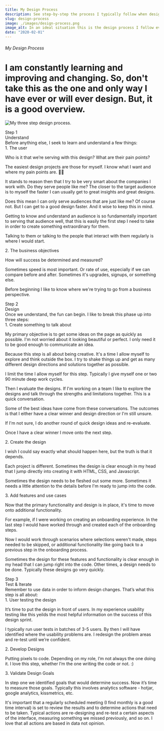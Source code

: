 ```yaml
---
title: My Design Process
description: See step-by-step the process I typically follow when designing.
slug: design-process
image: ./images/design-process.png
image_alt: In an ideal situation this is the design process I follow every time.
date: "2020-02-01"
---
```


<div class="design-article wide-wrapper" style={{ textAlign: "center" }}>
  <h6>My Design Process</h6>
  <h1>
    I am constantly learning and improving and changing. So, don't take this as the one and only way I have ever or will ever design. But, it is a good overview.
  </h1>
</div>

![My three step design process.](./images/design-process-short.png)

<div class="design-step-wrapper">
  <div class="design-step wide-wrapper">
    <div class="design-step--number">Step 1</div>
    <div class="design-step--step">Understand</div>
    <div class="design-step--description">Before anything else, I seek to learn and understand a few things: </div>
    <div class="step-process">
      <div class="step-process--title">1. The user</div>
      <div class="step-process--body">
        <p>Who is it that we’re serving with this design? What are their pain points?</p>
        <p>The easiest design projects are those for myself. I know what I want and where my pain points are. 🤷‍♀️</p>
        <p>It stands to reason then that I try to be very smart about the companies I work with. Do they serve people like me? The closer to the target audience is to myself the faster I can usually get to great insights and great designs.</p>
        <p>Does this mean I can only serve audiences that are just like me? Of course not. But I can get to a good design faster. And it wise to keep this in mind.</p>
        <p>Getting to know and understand an audience is so fundamentally important to serving that audience well, that this is easily the first step I need to take in order to create something extraordinary for them.</p>
        <p>Talking to them or talking to the people that interact with them regularly is where I would start.</p>
      </div>
      <div class="step-process--title">2. The business objectives</div>
      <div class="step-process--body">
        <p>How will success be determined and measured?</p>
        <p>Sometimes speed is most important. Or rate of use, especially if we can compare before and after. Sometimes it's upgrades, signups, or something else.</p>
        <p>Before beginning I like to know where we're trying to go from a business perspective.</p>
      </div>
    </div>
  </div>
</div>

<div class="design-step-wrapper colored">
  <div class="design-step wide-wrapper">
    <div class="design-step--number">Step 2</div>
    <div class="design-step--step">Design</div>
    <div class="design-step--description">Once we understand, the fun can begin. I like to break this phase up into three steps:</div>
    <div class="step-process">
      <div class="step-process--title">1. Create something to talk about</div>
      <div class="step-process--body">
        <p>My primary objective is to get some ideas on the page as quickly as possible. I'm not worried about it looking beautiful or perfect. I only need it to be good enough to communicate an idea.</p>
        <p>Because this step is all about being creative. It's a time I allow myself to explore and think outside the box. I try to shake things up and get as many different design directions and solutions together as possible.</p>
        <p>I limit the time I allow myself for this step. Typically I give myself one or two 90 minute deep work cycles.</p>
        <p>Then I evaluate the designs. If I'm working on a team I like to explore the designs and talk through the strengths and limitations together. This is a quick conversation.</p>
        <p>Some of the best ideas have come from these conversations. The outcomes is that I either have a clear winner and design direction or I'm still unsure.</p>
        <p>If I'm not sure, I do another round of quick design ideas and re-evaluate.</p>
        <p>Once I have a clear winner I move onto the next step.</p>
      </div>
      <div class="step-process--title">2. Create the design</div>
      <div class="step-process--body">
        <p>I wish I could say exactly what should happen here, but the truth is that it depends.</p>
        <p>Each project is different. Sometimes the design is clear enough in my head that I jump directly into creating it with HTML, CSS, and Javascript.</p>
        <p>Sometimes the design needs to be fleshed out some more. Sometimes it needs a little attention to the details before I'm ready to jump into the code.</p>
      </div>
      <div class="step-process--title">3. Add features and use cases</div>
      <div class="step-process--body">
        <p>Now that the primary functionality and design is in place, it's time to move onto additional functionality.</p>
        <p>For example, if I were working on creating an onboarding experience. In the last step I would have worked through and created each of the onboarding steps.</p>
        <p>Now I would work through scenarios where selections weren't made, steps needed to be skipped, or additional functionality like going back to a previous step in the onboarding process.</p>
        <p>Sometimes the design for these features and functionality is clear enough in my head that I can jump right into the code. Other times, a design needs to be done. Typically these designs go very quickly.</p>
      </div>
    </div>
  </div>
</div>

<div class="design-step-wrapper">
  <div class="design-step wide-wrapper">
    <div class="design-step--number">Step 3</div>
    <div class="design-step--step">Test & Iterate</div>
    <div class="design-step--description">Remember to use data in order to inform design changes. That’s what this step is all about:</div>
    <div class="step-process">
      <div class="step-process--title">1. User testing the design </div>
      <div class="step-process--body">
        <p>It’s time to put the design in front of users. In my experience usability testing like this yeilds the most helpful information on the success of this design sprint.</p>
        <p>I typically run user tests in batches of 3-5 users. By then I will have identified where the usability problems are. I redesign the problem areas and re-test until we’re confident.</p>
      </div>
      <div class="step-process--title">2. Develop Designs</div>
      <div class="step-process--body">
        <p>Putting pixels to code.  Depending on my role, I’m not always the one doing it. I love this step, whether I’m the one writing the code or not. :)</p>
      </div>
      <div class="step-process--title">3. Validate Design Goals</div>
      <div class="step-process--body">
        <p>In step one we identified goals that would determine success. Now it’s time to measure those goals. Typically this involves analytics software - hotjar, google analytics, kissmetrics, etc.</p>
        <p>It's important that a regularly scheduled meeting (I find monthly is a good time interval) is set to review the results and to determine actions that need to be taken. Typical actions are re-designing and re-test a certain aspects of the interface, measuring something we missed previously, and so on. I love that all actions are based in data not opinion.</p>
      </div>
    </div>
  </div>
</div>